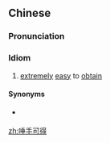 ==Chinese==
{{zh-forms|type=211}}

===Pronunciation===
{{zh-pron
|m=tuòshǒukědé
|c=toe3 sau2 ho2 dak1,to3 sau2 ho2 dak1
|cat=cy
}}

===Idiom===
{{zh-idiom}}

# [[extremely]] [[easy]] to [[obtain]]

====Synonyms====
* {{qualifier|Taiwan}} {{zh-l|垂手可得}}

[[zh:唾手可得]]